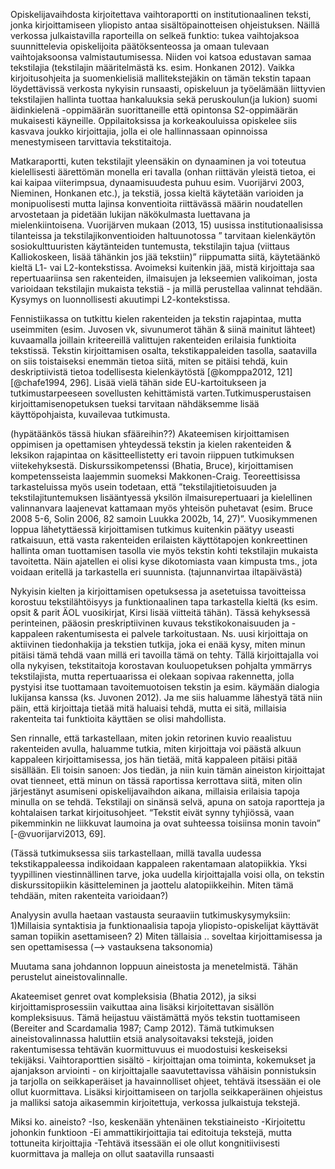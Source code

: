 
Opiskelijavaihdosta kirjoitettava vaihtoraportti on institutionaalinen teksti, jonka kirjoittamiseen yliopisto antaa sisältöpainotteisen ohjeistuksen. Näillä verkossa julkaistavilla raporteilla on selkeä funktio: tukea vaihtojaksoa suunnittelevia opiskelijoita päätöksenteossa ja omaan tulevaan vaihtojaksoonsa valmistautumisessa. Niiden voi katsoa edustavan samaa tekstilajia (tekstilajin määritelmästä ks. esim. Honkanen 2012). Vaikka kirjoitusohjeita ja suomenkielisiä mallitekstejäkin on tämän tekstin tapaan löydettävissä verkosta nykyisin runsaasti, opiskeluun ja työelämään liittyvien tekstilajien hallinta tuottaa hankaluuksia sekä peruskoulun(ja lukion) suomi äidinkielenä -oppimäärän suorittaneille että opintonsa S2-oppimäärän mukaisesti käyneille. Oppilaitoksissa ja korkeakouluissa opiskelee siis kasvava joukko kirjoittajia, jolla ei ole hallinnassaan opinnoissa menestymiseen tarvittavia tekstitaitoja. 


Matkaraportti, kuten tekstilajit yleensäkin on dynaaminen ja voi toteutua kielellisesti äärettömän monella eri tavalla (onhan riittävän yleistä tietoa, ei kai kaipaa viiterimpsua, dynaamisuudesta puhuu esim. Vuorijärvi 2003, Nieminen, Honkanen etc.), ja tekstiä, jossa kieltä käytetään varioiden ja monipuolisesti mutta lajinsa konventioita riittävässä määrin noudatellen arvostetaan ja pidetään lukijan näkökulmasta luettavana ja mielenkiintoisena. Vuorijärven mukaan (2013, 15) uusissa institutionaalisissa tilanteissa ja tekstilajikonventioiden haltuunotossa ” tarvitaan kielenkäytön sosiokulttuuristen käytänteiden tuntemusta, tekstilajin tajua (viittaus Kalliokoskeen, lisää tähänkin jos jää tekstiin)” riippumatta siitä, käytetäänkö kieltä L1- vai L2-kontekstissa. Avoimeksi kuitenkin jää, mistä kirjoittaja saa repertuaariinsa sen rakenteiden, ilmaisujen ja lekseemien valikoiman, josta varioidaan tekstilajin mukaista tekstiä - ja millä perustellaa valinnat tehdään. Kysymys on luonnollisesti akuutimpi L2-kontekstissa.

Fennistiikassa on tutkittu kielen rakenteiden ja tekstin rajapintaa, mutta useimmiten (esim. Juvosen vk, sivunumerot tähän & siinä mainitut lähteet) kuvaamalla joillain kriteereillä valittujen rakenteiden erilaisia funktioita tekstissä. Tekstin kirjoittamisen osalta, tekstikappaleiden tasolla, saatavilla on siis toistaiseksi enemmän tietoa siitä, miten se pitäisi tehdä, kuin deskriptiivistä tietoa todellisesta kielenkäytöstä [@komppa2012, 121] [@chafe1994, 296]. Lisää vielä tähän side EU-kartoitukseen ja tutkimustarpeeseen sovellusten kehittämistä varten.Tutkimusperustaisen kirjoittamisenopetuksen tueksi tarvitaan nähdäksemme lisää käyttöpohjaista, kuvailevaa tutkimusta. 

(hypätäänkös tässä hiukan sfääreihin??)
Akateemisen kirjoittamisen oppimisen ja opettamisen yhteydessä tekstin ja kielen rakenteiden & leksikon rajapintaa on käsitteellistetty eri tavoin riippuen tutkimuksen viitekehyksestä. Diskurssikompetenssi (Bhatia, Bruce), kirjoittamisen kompetensseista laajemmin suomeksi Makkonen-Craig. Teoreettisissa tarkasteluissa myös usein todetaan, että ”tekstilajitietoisuuden ja tekstilajituntemuksen lisääntyessä yksilön ilmaisurepertuaari ja kielellinen valinnanvara laajenevat kattamaan myös yhteisön puhetavat (esim. Bruce 2008 5-6, Solin 2006, 82 samoin Luukka 2002b, 14, 27)”. Vuosikymmenen loppua lähetyttäessä kirjoittamisen tutkimus kuitenkin päätyy useasti ratkaisuun, että vasta rakenteiden erilaisten käyttötapojen konkreettinen hallinta oman tuottamisen tasolla vie myös tekstin kohti tekstilajin mukaista tavoitetta. Näin ajatellen ei olisi kyse dikotomiasta vaan kimpusta tms., jota voidaan eritellä ja tarkastella eri suunnista. (tajunnanvirtaa iltapäivästä)

Nykyisin kielten ja kirjoittamisen opetuksessa ja asetetuissa tavoitteissa korostuu tekstilähtöisyys ja funktionaalinen tapa tarkastella kieltä (ks esim. opsit & parit ÄOL vuosikirjat, Kirsi lisää viitteitä tähän). Tässä kehyksessä perinteinen, pääosin preskriptiivinen kuvaus tekstikokonaisuuden ja -kappaleen rakentumisesta ei palvele tarkoitustaan. Ns. uusi kirjoittaja on aktiivinen tiedonhakija ja tekstien tutkija, joka ei enää kysy, miten minun pitäisi tämä tehdä vaan millä eri tavoilla tämä on tehty. Tällä kirjoittajalla voi olla nykyisen, tekstitaitoja korostavan kouluopetuksen pohjalta ymmärrys tekstilajista, mutta repertuaarissa ei olekaan sopivaa rakennetta, jolla pystyisi itse tuottamaan tavoitemuotoisen tekstin ja esim. käymään dialogia lukijansa kanssa (ks. Juvonen 2012).  Ja me siis haluamme lähestyä tätä niin päin, että kirjoittaja tietää mitä haluaisi tehdä, mutta ei sitä, millaisia rakenteita tai funktioita käyttäen se olisi mahdollista.

Sen rinnalle, että tarkastellaan, miten jokin retorinen kuvio reaalistuu rakenteiden avulla, haluamme tutkia, miten kirjoittaja voi päästä alkuun kappaleen kirjoittamisessa, jos hän tietää, mitä kappaleen pitäisi pitää sisällään. Eli toisin sanoen: Jos tiedän, ja niin kuin tämän aineiston kirjoittajat ovat tienneet, että minun on tässä raportissa kerrottava siitä, miten olin järjestänyt asumiseni opiskelijavaihdon aikana, millaisia erilaisia tapoja minulla on se tehdä. Tekstilaji on sinänsä selvä, apuna on satoja raportteja ja kohtalaisen tarkat kirjoitusohjeet. "Tekstit eivät synny tyhjiössä, vaan pikemminkin ne liikkuvat laumoina ja ovat suhteessa toisiinsa monin tavoin" [-@vuorijarvi2013, 69]. 

(Tässä tutkimuksessa siis tarkastellaan, millä tavalla uudessa tekstikappaleessa indikoidaan kappaleen rakentamaan alatopiikkia. Yksi tyypillinen viestinnällinen tarve, joka uudella kirjoittajalla voisi olla, on tekstin diskurssitopiikin käsitteleminen ja jaottelu alatopiikkeihin. Miten tämä tehdään, miten rakenteita varioidaan?)

Analyysin avulla haetaan vastausta seuraaviin tutkimuskysymyksiin: 
1)Millaisia syntaktisia ja funktionaalisia tapoja yliopisto-opiskelijat käyttävät saman topiikin asettamiseen?
2) Miten tällaisia .. soveltaa kirjoittamisessa ja sen opettamisessa (--> vastauksena taksonomia)


Muutama sana johdannon loppuun aineistosta ja menetelmistä. Tähän perustelut aineistovalinnalle.

Akateemiset genret ovat kompleksisia (Bhatia 2012), ja siksi kirjoittamisprosessiin vaikuttaa aina lisäksi kirjoitettavan sisällön kompleksisuus. Tämä heijastuu väistämättä myös tekstin tuottamiseen (Bereiter and Scardamalia 1987; Camp 2012).  Tämä tutkimuksen aineistovalinnassa haluttiin etsiä analysoitavaksi tekstejä, joiden rakentumisessa tehtävän kuormittuvuus ei muodostuisi keskeiseksi tekijäksi. Vaihtoraporttien sisältö - kirjoittajan oma toiminta, kokemukset ja ajanjakson arviointi - on kirjoittajalle saavutettavissa vähäisin ponnistuksin ja tarjolla on seikkaperäiset ja havainnolliset ohjeet, tehtävä itsessään ei ole ollut kuormittava. Lisäksi kirjoittamiseen on tarjolla seikkaperäinen ohjeistus ja malliksi satoja aikasemmin kirjoitettuja, verkossa julkaistuja tekstejä.


Miksi ko. aineisto?
-Iso, keskenään yhtenäinen tekstiaineisto
-Kirjoitettu johonkin funktioon
-Ei ammattikirjoittajia tai editoituja tekstejä, mutta tottuneita kirjoittajia
-Tehtävä itsessään ei ole ollut kongnitiivisesti kuormittava ja malleja on ollut saatavilla runsaasti

 
